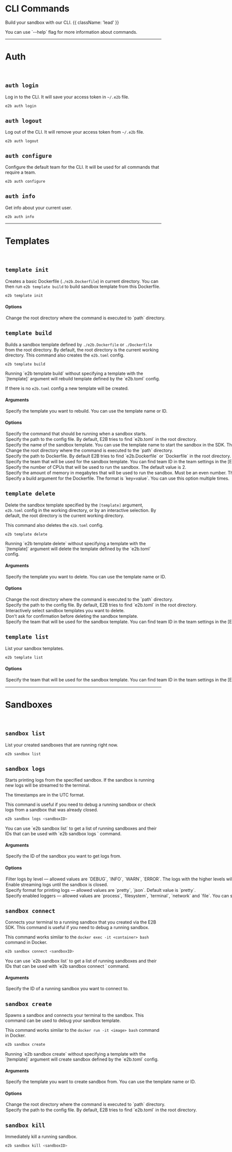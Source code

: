 # CLI Commands

Build your sandbox with our CLI. {{ className: 'lead' }}

<Note>
You can use `--help` flag for more information about commands.
</Note>

---

# Auth

<br/>

## `auth login`

Log in to the CLI. It will save your access token in `~/.e2b` file.

```bash
e2b auth login
```

## `auth logout`

Log out of the CLI. It will remove your access token from `~/.e2b` file.

```
e2b auth logout
```

## `auth configure`

Configure the default team for the CLI. It will be used for all commands that require a team.

```bash
e2b auth configure
```

## `auth info`

Get info about your current user.

```
e2b auth info
```

---

# Templates

<br/>

## `template init`

Creates a basic Dockerfile (`./e2b.Dockerfile`) in current directory.
You can then run `e2b template build` to build sandbox template from this Dockerfile.

```bash
e2b template init
```

#### **Options**

<Options>
  <Option name="path" type="-p, --path">
    Change the root directory where the command is executed to `path` directory.
  </Option>
</Options>


## `template build`

Builds a sandbox template defined by `./e2b.Dockerfile` or `./Dockerfile` from the root directory.
By default, the root directory is the current working directory.
This command also creates the `e2b.toml` config.

```bash
e2b template build
```

<Note>
Running `e2b template build` without specifying a template with the `[template]` argument will rebuild template defined by the `e2b.toml` config.

If there is no `e2b.toml` config a new template will be created.
</Note>

#### **Arguments**

<Options>
  <Option type="[template]">
    Specify the template you want to rebuild. You can use the template name or ID.
  </Option>
</Options>


#### **Options**

<Options>
  <Option type="-c, --cmd" name="start-command">
    Specify the command that should be running when a sandbox starts.
  </Option>
  <Option type="--config" name="e2b-toml">
    Specify the path to the config file. By default, E2B tries to find `e2b.toml` in the root directory.
  </Option>
  <Option type="-n, --name" name="template-name">
    Specify the name of the sandbox template. You can use the template name to start the sandbox in the SDK. The name must be lowercase and contain only letters, numbers, dashes, and underscores.
  </Option>
  <Option type="-p, --path" name="path">
    Change the root directory where the command is executed to the `path` directory.
  </Option>
  <Option type="-d, --dockerfile" name="dockerfile">
    Specify the path to Dockerfile. By default E2B tries to find `e2b.Dockerfile` or `Dockerfile` in the root directory.
  </Option>
  <Option type="-t, --team" name="team">
    Specify the team that will be used for the sandbox template. You can find team ID in the team settings in the [E2B dashboard](https://e2b.dev/dashboard?tab=team).
  </Option>
  <Option type="--cpu-count" name="cpu-count">
    Specify the number of CPUs that will be used to run the sandbox. The default value is 2.
  </Option>
  <Option type="--memory-mb" name="memory-mb">
    Specify the amount of memory in megabytes that will be used to run the sandbox. Must be an even number. The default value is 512.
  </Option>
  <Option type="--build-arg" name="build-arg">
    Specify a build argument for the Dockerfile. The format is `key=value`. You can use this option multiple times.
  </Option>
</Options>

## `template delete`

Delete the sandbox template specified by the `[template]` argument, `e2b.toml` config in the working directory, or by an interactive selection.
By default, the root directory is the current working directory.

This command also deletes the `e2b.toml` config.

```bash
e2b template delete
```

<Note>
Running `e2b template delete` without specifying a template with the `[template]` argument will delete the template defined by the `e2b.toml` config.
</Note>

#### **Arguments**

<Options>
  <Option type="[template]">
    Specify the template you want to delete. You can use the template name or ID.
  </Option>
</Options>


#### **Options**

<Options>
  <Option type="-p, --path" name="path">
    Change the root directory where the command is executed to the `path` directory.
  </Option>
  <Option type="--config" name="e2b-toml">
    Specify the path to the config file. By default, E2B tries to find `e2b.toml` in the root directory.
  </Option>
  <Option type="-s, --select">
    Interactively select sandbox templates you want to delete.
  </Option>
  <Option type="-y, --yes">
    Don't ask for confirmation before deleting the sandbox template.
  </Option>
  <Option type="-t, --team" name="team">
    Specify the team that will be used for the sandbox template. You can find team ID in the team settings in the [E2B dashboard](https://e2b.dev/dashboard?tab=team).
  </Option>
</Options>


## `template list`

List your sandbox templates.

```bash
e2b template list
```

#### **Options**

<Options>
  <Option type="-t, --team" name="team">
    Specify the team that will be used for the sandbox template. You can find team ID in the team settings in the [E2B dashboard](https://e2b.dev/dashboard?tab=team).
  </Option>
</Options>


---

# Sandboxes

<br/>

## `sandbox list`

List your created sandboxes that are running right now.

```bash
e2b sandbox list
```


## `sandbox logs`
Starts printing logs from the specified sandbox.
If the sandbox is running new logs will be streamed to the terminal.

The timestamps are in the UTC format.

This command is useful if you need to debug a running sandbox or check logs from a sandbox that was already closed.

```bash
e2b sandbox logs <sandboxID>
```

<Note>
You can use `e2b sandbox list` to get a list of running sandboxes and their IDs that can be used with `e2b sandbox logs <sandboxID>` command.
</Note>

#### **Arguments**

<Options>
  <Option type="<sandboxID>">
    Specify the ID of the sandbox you want to get logs from.
  </Option>
</Options>

#### **Options**

<Options>
  <Option name="level" type="--level">
    Filter logs by level — allowed values are `DEBUG`, `INFO`, `WARN`, `ERROR`.
     The logs with the higher levels will be also shown.

    Default value is `DEBUG`.
  </Option>
  <Option type="-f, --follow">
    Enable streaming logs until the sandbox is closed.
  </Option>
  <Option name="format" type="--format">
    Specify format for printing logs — allowed values are `pretty`, `json`.

    Default value is `pretty`.
  </Option>
  <Option name="loggers" type="--loggers">
    Specify enabled loggers — allowed values are `process`, `filesystem`, `terminal`, `network` and `file`.
    You can specify multiple loggers by separating them with a comma.

    Default value is `process,filesystem`.
  </Option>
</Options>

## `sandbox connect`

Connects your terminal to a running sandbox that you created via the E2B SDK.
This command is useful if you need to debug a running sandbox.

This command works similar to the `docker exec -it <container> bash` command in Docker.

```bash
e2b sandbox connect <sandboxID>
```

<Note>
You can use `e2b sandbox list` to get a list of running sandboxes and their IDs that can be used with `e2b sandbox connect <sandboxID>` command.
</Note>

#### **Arguments**

<Options>
  <Option type="<sandboxID>">
    Specify the ID of a running sandbox you want to connect to.
  </Option>
</Options>

## `sandbox create`

Spawns a sandbox and connects your terminal to the sandbox.
This command can be used to debug your sandbox template.

This command works similar to the `docker run -it <image> bash` command in Docker.

```bash
e2b sandbox create
```

<Note>
Running `e2b sandbox create` without specifying a template with the `[template]` argument will create sandbox defined by the `e2b.toml` config.
</Note>

#### **Arguments**

<Options>
  <Option type="[template]">
    Specify the template you want to create sandbox from. You can use the template name or ID.
  </Option>
</Options>


#### **Options**

<Options>
  <Option name="path" type="-p, --path">
    Change the root directory where the command is executed to `path` directory.
  </Option>
  <Option type="--config" name="e2b-toml">
    Specify the path to the config file. By default, E2B tries to find `e2b.toml` in the root directory.
  </Option>
</Options>

## `sandbox kill`

Immediately kill a running sandbox.

```bash
e2b sandbox kill <sandboxID>
```
